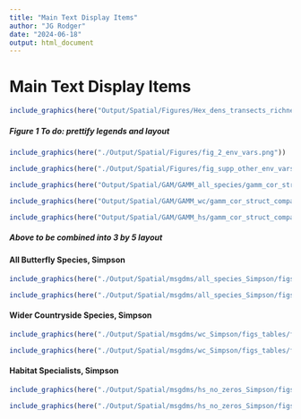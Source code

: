 ```yaml
---
title: "Main Text Display Items"
author: "JG Rodger"
date: "2024-06-18"
output: html_document
---
```


# Main Text Display Items

```r
include_graphics(here("Output/Spatial/Figures/Hex_dens_transects_richness.png/"))
```
##### Figure 1 To do: prettify legends and layout 



```r
include_graphics(here("./Output/Spatial/Figures/fig_2_env_vars.png"))
```

```r
include_graphics(here("./Output/Spatial/Figures/fig_supp_other_env_vars.png"))
```

```r
include_graphics(here("Output/Spatial/GAM/GAMM_all_species/gamm_cor_struct_compare_reduced_mod/corExp/gam_plot.png"))
```


```r
include_graphics(here("Output/Spatial/GAM/GAMM_wc/gamm_cor_struct_compare_reduced_mod/corExp/gam_plot.png"))
```


```r
include_graphics(here("Output/Spatial/GAM/GAMM_hs/gamm_cor_struct_compare_reduced_mod/corExp/gam_plot.png"))
```

##### Above to be combined into 3 by 5 layout

#### All Butterfly Species, Simpson
```r
include_graphics(here("./Output/Spatial/msgdms/all_species_Simpson/figs_tables/forest_plot.png"))
```
```r
include_graphics(here("./Output/Spatial/msgdms/all_species_Simpson/figs_tables/forest_plot_p_values.png"))
```

#### Wider Countryside Species, Simpson
```r
include_graphics(here("./Output/Spatial/msgdms/wc_Simpson/figs_tables/forest_plot.png"))
```
```r
include_graphics(here("./Output/Spatial/msgdms/wc_Simpson/figs_tables/forest_plot_p_values.png"))
```

#### Habitat Specialists, Simpson
```r
include_graphics(here("./Output/Spatial/msgdms/hs_no_zeros_Simpson/figs_tables/forest_plot.png"))
```
```r
include_graphics(here("./Output/Spatial/msgdms/hs_no_zeros_Simpson/figs_tables/forest_plot_p_values.png"))
```



